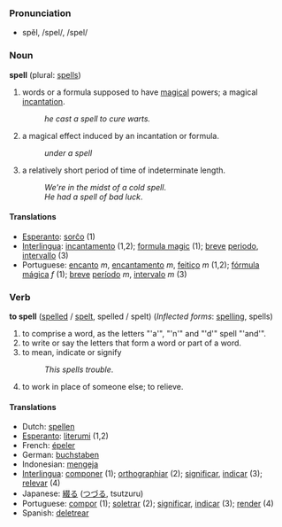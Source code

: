 === Pronunciation ===
*spĕl, /spel/, /spel/

=== Noun ===
'''spell''' (plural: [[spells]])

#words or a formula supposed to have [[magical]] powers; a magical [[incantation]].
#:''he cast a spell to cure warts.''
#a magical effect induced by an incantation or formula. 
#:''under a spell''
#a relatively short period of time of indeterminate length.
#:''We're in the midst of a cold spell''.
#:''He had a spell of bad luck''.

==== Translations ====
*[[Esperanto]]: [[sorĉo]] (1)
*[[Interlingua]]: [[incantamento]] (1,2); [[formula magic]] (1); [[breve]] [[periodo]], [[intervallo]] (3)
*Portuguese: [[encanto]] ''m'', [[encantamento]] ''m'', [[feitiço]] ''m'' (1,2); [[fórmula mágica]] ''f'' (1); [[breve]] [[período]] ''m'', [[intervalo]] ''m'' (3)

=== Verb ===

'''to spell''' ([[spelled]] / [[spelt]], spelled / spelt)
(''Inflected forms'': [[spelling]], spells)

#to comprise a word, as the letters "'a'", "'n'" and "'d'" spell "'and'".
#to write or say the letters that form a word or part of a word. 
#to mean, indicate or signify
#:''This spells trouble''.
#to work in place of someone else; to relieve.

==== Translations ====
*Dutch: [[spellen]]
*[[Esperanto]]: [[literumi]] (1,2)
*French: [[épeler]]
*German: [[buchstaben]]
*Indonesian: [[eja|mengeja]]
*[[Interlingua]]: [[componer]] (1); [[orthographiar]] (2); [[significar]], [[indicar]] (3); [[relevar]] (4)
*Japanese: [[綴る]] ([[つづる]], tsutzuru)
*Portuguese: [[compor]] (1); [[soletrar]] (2); [[significar]], [[indicar]] (3); [[render]] (4)
*Spanish: [[deletrear]]